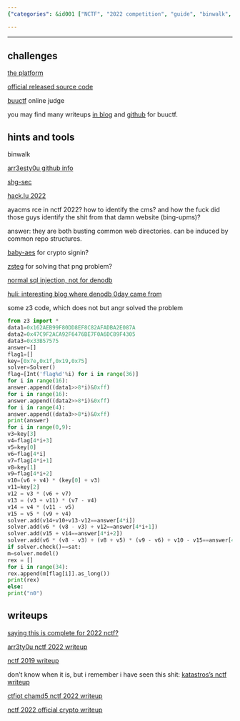 ```yaml
---
{"categories": &id001 ["NCTF", "2022 competition", "guide", "binwalk", "GitHub repositories", "SQL injection", "challenges"], "category": "Web Application Security", "date": "2022-12-05 08:00:02", "description": "Join the NCTF 2022 competition and get ready to put your skills to the test! The summary outlines essential resources such as binwalk, GitHub repositories, and SQL injection techniques to help you conquer the challenges. Get started today and showcase your talents on the global stage!", "tags": *id001, "title": "Nctf Writeups"}

---
```


------

## challenges

[the platform](https://nctf.h4ck.fun)

[official released source code](https://github.com/X1cT34m/NCTF2022)

[buuctf](https://buuoj.cn/) online judge

you may find many writeups [in blog](https://oopsdc.com/post/buuctf/) and [github](https://github.com/Yeuoly/buuctf_pwn) for buuctf.

## hints and tools

binwalk

[arr3esty0u github info](https://github.com/Arr3stY0u)

[shg-sec](https://shg-sec.com/#)

[hack.lu 2022](https://ctftime.org/event/1727)

ayacms rce in nctf 2022? how to identify the cms? and how the fuck did those guys identify the shit from that damn website (bing-upms)?

answer: they are both busting common web directories. can be induced by common repo structures.

[baby-aes](https://github.com/zieglerk/baby-AES) for crypto signin?

[zsteg](https://www.doyler.net/security-not-included/zsteg-easy-ctf-flags) for solving that png problem?

[normal sql injection, not for denodb](https://www.doyler.net/security-not-included/sqlite-injection)

[huli: interesting blog where denodb 0day came from](https://blog.huli.tw)

some z3 code, which does not but angr solved the problem

```python
from z3 import *
data1=0x162AEB99F80DD8EF8C82AFADBA2E087A
data2=0x47C9F2ACA92F6476BE7F0A6DC89F4305
data3=0x33B57575
answer=[]
flag1=[]
key=[0x7e,0x1f,0x19,0x75]
solver=Solver()
flag=[Int('flag%d'%i) for i in range(36)]
for i in range(16):
answer.append((data1>>8*i)&0xff)
for i in range(16):
answer.append((data2>>8*i)&0xff)
for i in range(4):
answer.append((data3>>8*i)&0xff)
print(answer)
for i in range(0,9):
v3=key[3]
v4=flag[4*i+3]
v5=key[0]
v6=flag[4*i]
v7=flag[4*i+1]
v8=key[1]
v9=flag[4*i+2]
v10=(v6 + v4) * (key[0] + v3)
v11=key[2]
v12 = v3 * (v6 + v7)
v13 = (v3 + v11) * (v7 - v4)
v14 = v4 * (v11 - v5)
v15 = v5 * (v9 + v4)
solver.add(v14+v10+v13-v12==answer[4*i])
solver.add(v6 * (v8 - v3) + v12==answer[4*i+1])
solver.add(v15 + v14==answer[4*i+2])
solver.add(v6 * (v8 - v3) + (v8 + v5) * (v9 - v6) + v10 - v15==answer[4*i+3])
if solver.check()==sat:
m=solver.model()
rex = []
for i in range(34):
rex.append(m[flag[i]].as_long())
print(rex)
else:
print("n0")

```

## writeups

[saying this is complete for 2022 nctf?](https://pupil857.github.io/)

[arr3ty0u nctf 2022 writeup](http://mp.weixin.qq.com/s?__biz=Mzg4MjcxMTAwMQ==&mid=2247485772&idx=1&sn=0f5b969f111d79027c59e6e2145698ef&chksm=cf53c9faf82440ec839aa7fc6b35bbc03251c824c5c5407ed9eb51181471d7514d651e3cfe97&mpshare=1&scene=23&srcid=12055uACFGja8KBjcPtP8ErG&sharer_sharetime=1670169963855&sharer_shareid=6eea79ff6da57fc6752ab0bc570bf392#rd)

[nctf 2019 writeup](https://www.codetd.com/en/article/9046407)

don't know when it is, but i remember i have seen this shit: [katastros's nctf writeup](https://blog.katastros.com/a?ID=00650-571829f2-3af9-4b1c-a3b7-3ebebca04377)

[ctfiot chamd5 nctf 2022 writeup](https://www.ctfiot.com/83703.html)

[nctf 2022 official crypto writeup](http://blog.tolinchan.xyz/2022/12/05/nctf-2022-official-writeup-crypto/)

